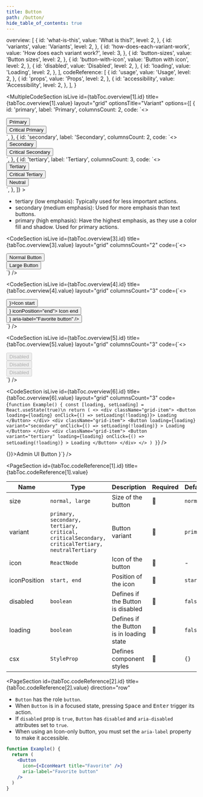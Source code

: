 ```yaml
---
title: Button
path: /button/
hide_table_of_contents: true
---
```



  overview: [
    {
      id: 'what-is-this',
      value: 'What is this?',
      level: 2,
    },
    {
      id: 'variants',
      value: 'Variants',
      level: 2,
    },
    {
      id: 'how-does-each-variant-work',
      value: 'How does each variant work?',
      level: 3,
    },
    {
      id: 'button-sizes',
      value: 'Button sizes',
      level: 2,
    },
    {
      id: 'button-with-icon',
      value: 'Button with icon',
      level: 2,
    },
    {
      id: 'disabled',
      value: 'Disabled',
      level: 2,
    },
    {
      id: 'loading',
      value: 'Loading',
      level: 2,
    },
  ],
  codeReference: [
    {
      id: 'usage',
      value: 'Usage',
      level: 2,
    },
    {
      id: 'props',
      value: 'Props',
      level: 2,
    },
    {
      id: 'accessibility',
      value: 'Accessibility',
      level: 2,
    },
  ],
}

<Page toc={tabToc} hasTabs>
<Panel id="overview">

<IntroSection
   id={tabToc.overview[0].id}
  title={tabToc.overview[0].value}
  description="Buttons trigger an action, or allow the user to advance a state. They are where the user interacts with the screen, enabling actions or decisions."
/>

<MultipleCodeSection
  isLive
  id={tabToc.overview[1].id}
  title={tabToc.overview[1].value}
  layout="grid"
  optionsTitle="Variant"
  options={[
    {
      id: 'primary',
      label: 'Primary',
      columnsCount: 2,
      code: `<>
  <div className="grid-item">
    <Button variant="primary">Primary</Button>
  </div>
  <div className="grid-item">
    <Button variant="critical">Critical Primary</Button>
  </div>
</>`,
    },
    {
      id: 'secondary',
      label: 'Secondary',
      columnsCount: 2,
      code: `<>
  <div className="grid-item">
    <Button variant="secondary">Secondary</Button>
  </div>
  <div className="grid-item">
    <Button variant="criticalSecondary">Critical Secondary</Button>
  </div>
</>`,
    },
    {
      id: 'tertiary',
      label: 'Tertiary',
      columnsCount: 3,
      code: `<>
  <div className="grid-item">
    <Button variant="tertiary">Tertiary</Button>
  </div>
  <div className="grid-item">
    <Button variant="criticalTertiary">Critical Tertiary</Button>
  </div>
  <div className="grid-item">
    <Button variant="neutralTertiary">Neutral</Button>
  </div>
</>`,
    },
  ]}
>
<PageSection
  id={tabToc.overview[2].id}
  title={tabToc.overview[2].value}
  direction="row"
  level={3}
>

- tertiary (low emphasis): Typically used for less important actions.
- secondary (medium emphasis): Used for more emphasis than text buttons.
- primary (high emphasis): Have the highest emphasis, as they use a color fill and shadow. Used for primary actions.

</PageSection>
</MultipleCodeSection>

<CodeSection
  isLive
  id={tabToc.overview[3].id}
  title={tabToc.overview[3].value}
  layout="grid"
  columnsCount="2"
  code={`<>
  <div className="grid-item">
    <Button>Normal Button</Button>
  </div>
  <div className="grid-item">
    <Button size="large">Large Button</Button>
  </div>
</>`}
/>

<CodeSection
  isLive
  id={tabToc.overview[4].id}
  title={tabToc.overview[4].value}
  layout="grid"
  columnsCount="3"
  code={`<>
  <div className="grid-item">
    <Button icon={<IconHeart />}>Icon start</Button>
  </div>
  <div className="grid-item">
    <Button icon={<IconHeart />} iconPosition="end">
      Icon end
    </Button>
  </div>
  <div className="grid-item">
    <Button icon={<IconHeart title="Favorite" />} aria-label="Favorite button" />
  </div>
</>`}
/>

<CodeSection
  isLive
  id={tabToc.overview[5].id}
  title={tabToc.overview[5].value}
  layout="grid"
  columnsCount="3"
  code={`<>
  <div className="grid-item">
    <Button disabled>Disabled</Button>
  </div>
  <div className="grid-item">
    <Button variant="secondary" disabled>
      Disabled
    </Button>
  </div>
  <div className="grid-item">
    <Button variant="tertiary" disabled>
        Disabled
      </Button>
  </div>
</>`}
/>

<CodeSection
  isLive
  id={tabToc.overview[6].id}
  title={tabToc.overview[6].value}
  layout="grid"
  columnsCount="3"
  code={`function Example() {
  const [loading, setLoading] = React.useState(true)\n
  return (
    <>
      <div className="grid-item">
        <Button loading={loading} onClick={() => setLoading(!loading)}>
          Loading
        </Button>
      </div>
      <div className="grid-item">
        <Button
          loading={loading}
          variant="secondary"
          onClick={() => setLoading(!loading)}
        >
          Loading
        </Button>
      </div>
      <div className="grid-item">
        <Button
          variant="tertiary"
          loading={loading}
          onClick={() => setLoading(!loading)}
        >
          Loading
        </Button>
      </div>
    </>
  )
}`}
/>
</Panel>

<Panel id="codeReference">
<CodeSection
  id={tabToc.codeReference[0].id}
  title={tabToc.codeReference[0].value}
  language="jsx"
  code={`
  return <Button onClick={() => {}}>Admin UI Button</Button>
}`}
/>

<PageSection
  id={tabToc.codeReference[1].id}
  title={tabToc.codeReference[1].value}
>

| Name         | Type                                                                                           | Description                               | Required | Default   |
| ------------ | ---------------------------------------------------------------------------------------------- | ----------------------------------------- | -------- | --------- |
| size         | `normal, large`                                                                                | Size of the button                        | 🚫       | `normal`  |
| variant      | `primary, secondary, tertiary, critical, criticalSecondary, criticalTertiary, neutralTertiary` | Button variant                            | 🚫       | `primary` |
| icon         | `ReactNode`                                                                                    | Icon of the button                        | 🚫       | -         |
| iconPosition | `start, end`                                                                                   | Position of the icon                      | 🚫       | `start`   |
| disabled     | `boolean`                                                                                      | Defines if the Button is disabled         | 🚫       | `false`   |
| loading      | `boolean`                                                                                      | Defines if the Button is in loading state | 🚫       | `false`   |
| csx          | `StyleProp`                                                                                    | Defines component styles                  | 🚫       | `{}`      |

</PageSection>

<PageSection
  id={tabToc.codeReference[2].id}
  title={tabToc.codeReference[2].value}
  direction="row"
>

- `Button` has the role `button`.
- When `Button` is in a focused state, pressing <kbd>Space</kbd> and <kbd>Enter</kbd> trigger its action.
- If `disabled` prop is `true`, `Button` has `disabled` and `aria-disabled` attributes set to `true`.
- When using an Icon-only button, you must set the `aria-label` property to make it accessible.

```jsx isStatic
function Example() {
  return (
    <Button
      icon={<IconHeart title="Favorite" />}
      aria-label="Favorite button"
    />
  )
}
```

</PageSection>
</Panel>
</Page>
